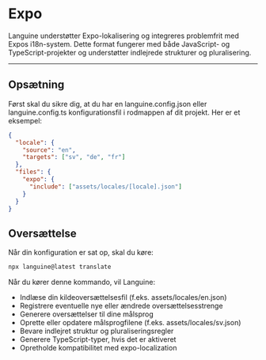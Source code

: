 # Expo

Languine understøtter Expo-lokalisering og integreres problemfrit med Expos i18n-system. Dette format fungerer med både JavaScript- og TypeScript-projekter og understøtter indlejrede strukturer og pluralisering.

---

## Opsætning

Først skal du sikre dig, at du har en languine.config.json eller languine.config.ts konfigurationsfil i rodmappen af dit projekt. Her er et eksempel:

```json
{
  "locale": {
    "source": "en",
    "targets": ["sv", "de", "fr"]
  },
  "files": {
    "expo": {
      "include": ["assets/locales/[locale].json"]
    }
  }
}
```

## Oversættelse

Når din konfiguration er sat op, skal du køre:

```bash
npx languine@latest translate
```

Når du kører denne kommando, vil Languine:

- Indlæse din kildeoversættelsesfil (f.eks. assets/locales/en.json)
- Registrere eventuelle nye eller ændrede oversættelsesstrenge
- Generere oversættelser til dine målsprog
- Oprette eller opdatere målsprogfilene (f.eks. assets/locales/sv.json)
- Bevare indlejret struktur og pluraliseringsregler
- Generere TypeScript-typer, hvis det er aktiveret
- Opretholde kompatibilitet med expo-localization
